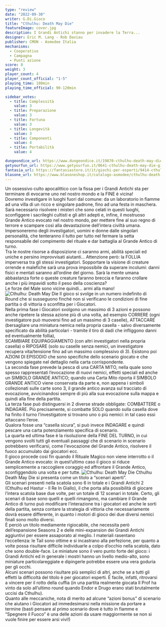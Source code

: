 ```yaml
---
type: "review"
date: "2022-09-30"
writer: G.Di.Gioco
title: "Cthulhu: Death May Die"
featureImage: cover.jpg
description: I Grandi Antichi stanno per invadere la Terra...
designer: Eric M. Lang - Rob Daviau
publisher: CMON - Asmodee Italia
mechanisms:
  - Cooperativo
  - Campagna
  - Punti azione
score: 8
weight: 3
player_count: 4
player_count_official: "1-5"
playing_time: 180min
playing_time_official: 90-120min

sidebar_votes:
  - title: Complessità
    value: 3
  - title: Preparazione
    value: 3
  - title: Fortuna
    value: 3
  - title: Longevità
    value: 3
  - title: Componenti
    value: 4
  - title: Portabilità
    value: 4

dungeondice_url: https://www.dungeondice.it/19870-cthulhu-death-may-die.html
getyourfun_url: https://www.getyourfun.it/0641-cthulhu-death-may-die-giochi-avventura.html
fantasia_url: https://fantasiastore.it/it/giochi-per-esperti/9414-cthulhu-death-may-die.html
blasone_url: https://www.blasoneshop.it/catalogo-asmodee/cthulhu-death-may-die-72-2476
---
```


<Setting>
  Un ossessivo culto apocalittico con la fissa per i Grandi Antichi sta per
  terminare di evocarne uno nel nostro mondo e la FINE è vicina!
  <br />
  Dovremo investigare in luoghi fuori dal comune: da un laboratorio in fiamme ad
  una villa di un ricco e singolare padrone, fino ad una festa in maschera. Sarà
  necessario risolvere i misteri che sono celati in questi luoghi, sconfiggere i
  sacrileghi cultisti e gli altri adepti e, infine, il mostruoso Grande Antico
  evocato nel nostro mondo, per mettere fine al suo regno di terrore e scampare
  così alla devastazione dell’intera civiltà umana. Impersoneremo degli
  investigatori, uomini e donne dalle singolari personalità, che tenteranno il
  tutto per tutto nel fermare la setta responsabile del compimento del rituale e
  dar battaglia al Grande Antico di turno.
  <br />
  Tra le nostre risorse a disposizione ci saranno armi, abilità speciali ed
  uniche e persino improvvisati aiutanti… Attenzione però: la FOLLIA imperversa
  tra gli stessi investigatori. Sopportare la visione di creature orrende e
  malefiche sarà una prova impossibile da superare incolumi: danni fisici e
  mentali saranno all’ordine del giorno. Sarà la mente umana abbastanza forte o
  queste creature faranno breccia e faranno crollare anche i più impavidi sotto
  il peso della coscienza?
  <br />
  Le forze del Male sono vicine quindi… armi alla mano!
</Setting>

<img src="./game1.jpg" alt="Cthulhu: Death May Die" />

<Rules>
  Il gioco si svolge in un numero indefinito di Round che si susseguono finché
  non si verificano le condizioni di fine partita o di vittoria o sconfitta per
  i Giocatori.
  <br />
  Nella prima fase i Giocatori svolgono un massimo di 3 azioni e possono anche
  ripetere la stessa azione più di una volta, ad esempio CORRERE (ogni
  investigatore può muoversi fino ad un massimo di 3 caselle), ATTACCARE
  (bersagliare una miniatura nemica nella propria casella - salvo diversamente
  specificato da abilità particolari - tramite il tiro di dadi che infliggono
  danni ed eventualmente follia), <br />
  SCAMBIARE EQUIPAGGIAMENTO (con altri investigatori nella propria casella) o RIPOSARE
  (solo su caselle senza nemici, un investigatore recupera vita/tensione fino ad
  un massimo complessivo di 3). Esistono poi AZIONI DI EPISODIO che sono specifiche
  dello scenario giocato e che vengono spiegate nel dettaglio nella carta corrispondente.
  <br />
  La seconda fase prevede la pesca di una CARTA MITO, nella quale sono spesso rappresentati
  l’evocazione di nuovi nemici, effetti speciali ed anche un SIMBOLO GRANDE ANTICO;
  quando una Carta Mito riporta il SIMBOLO GRANDE ANTICO viene conservata da parte
  e, non appena i simboli collezionati sulle carte sono 3, il grande antico avanza
  sul tracciato di evocazione, avvicinandosi sempre di più alla sua evocazione sulla
  mappa e quindi alla fine della partita.
  <br />
  La terza fase può distinguersi in 2 diverse strade obbligate: COMBATTERE o INDAGARE.
  Più precisamente, si combatte SOLO quando sulla casella dove ha finito il turno
  l’investigatore si trovano uno o più nemici: in tal caso essi attaccano l’eroe.
  <br />
  Qualora fosse una “casella sicura”, si può invece INDAGARE e quindi pescare una
  carta potenziamento specifica di scenario.
  <br />
  La quarta ed ultima fase è la risoluzione della FINE DEL TURNO, in cui vengono
  svolti tutti gli eventuali passaggi che di scenario in scenario potrebbero verificarsi,
  come l'evocazione del Grande Antico, risolvere il fuoco accumulato dai giocatori
  ecc.
  <br />
  Il gioco procede così fin quando il Rituale Magico non viene interrotto o il Grande
  Antico evocato: in quest’ultimo caso il gioco si riduce semplicemente a raccogliere
  coraggio ed affrontare il Grande Antico, sconfiggendolo una volta e per tutte.
</Rules>

<img src="./game2.jpg" alt="Cthulhu: Death May Die" />

<Feedback>
  Cthulhu Death May Die si presenta come un titolo a “scenari aperti”.
  <br />
  Gli scenari presenti nella scatola sono 6 in totale e i Grandi Antichi 2
  (Cthulhu ed Hastur - Il Re In Giallo), il che porta alla possibilità di
  giocare l’intera scatola base due volte, per un totale di 12 scenari in
  totale. Certo, gli scenari di base sono quelli e quelli rimangono, ma cambiare
  il Grande Antico di turno può modificare l’interazione tra i giocatori ed
  anche le sorti della partita, senza contare la strategia di vittoria che
  necessariamente dovrà essere differente, in quanto i motori di gioco dei due
  diversi nemici finali sono molto diversi.
  <br />
  È perciò un titolo mediamente rigiocabile, che necessita però dell’espansione
  Seasons 2 e delle mini-expansion dei Grandi Antichi aggiuntivi per essere
  assaporato al meglio. I materiali rasentano l’eccellenza: le Tail sono ottime
  e si incastrano alla perfezione, per quanto a volte possa risultare difficile
  individuarle a colpo d’occhio nella scatola, dato che sono double-face. Le
  miniature sono il vero punto forte del gioco: i Grandi Antichi ed in generale
  i mostri hanno un livello medio-alto, sono miniature particolareggiate e
  dipingerle potrebbe essere una vera goduria per gli occhi.
  <br />
  Alcuni scenari possono risultare più semplici di altri, anche se a tutti gli
  effetti la difficoltà del titolo è per giocatori esperti. È facile, infatti,
  ritrovarsi a vincere per il rotto della cuffia (in una partita realmente
  giocata Il Prof ha vinto da solo all’ultimo round quando Endor e Drugo erano
  stati brutalmente uccisi da Cthulhu).
  <br />
  Quanto alle meccaniche, nota di merito ad alcune “azioni bonus” di scenario
  che aiutano i Giocatori ad immedesimarsi nella missione da portare a termine
  (basti pensare al primo scenario dove è tutto in fiamme e “Spegnere il Fuoco”
  è una delle azioni da usare maggiormente se non si vuole finire per essere
  arsi vivi!)
</Feedback>

<Instagram id="CjIHV7ZjvFO" />
